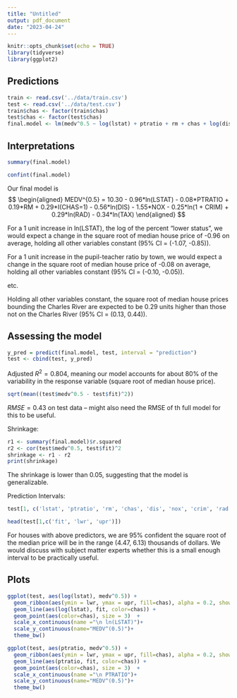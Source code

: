 ```yaml
---
title: "Untitled"
output: pdf_document
date: "2023-04-24"
---
```


```r
knitr::opts_chunk$set(echo = TRUE)
library(tidyverse)
library(ggplot2)
```

## Predictions

```r
train <- read.csv('../data/train.csv')
test <- read.csv('../data/test.csv')
train$chas <- factor(train$chas)
test$chas <- factor(test$chas)
final.model <- lm(medv^0.5 ~ log(lstat) + ptratio + rm + chas + log(dis) + nox + log(1+crim) + log(rad) + log(tax), data = train)
```



## Interpretations

```r
summary(final.model)
```

```r
confint(final.model)
```


Our final model is 
$$
\begin{aligned}
MEDV^{0.5} = 10.30 - 0.96*ln(LSTAT) - 0.08*PTRATIO + 0.19*RM + 0.29*I(CHAS=1) - 0.56*ln(DIS) - 1.55*NOX - 0.25*ln(1 + CRIM) + 0.29*ln(RAD) - 0.34*ln(TAX)
\end{aligned}
$$

For a 1 unit increase in ln(LSTAT), the log of the percent "lower status", we would expect a change in the square root of median house price of -0.96 on average, holding all other variables constant (95% CI = (-1.07, -0.85)). 

For a 1 unit increase in the pupil-teacher ratio by town, we would expect a change in the square root of median house price of -0.08 on average, holding all other variables constant (95% CI = (-0.10, -0.05)). 

etc.

Holding all other variables constant, the square root of median house prices bounding the Charles River are expected to be 0.29 units higher than those not on the Charles River (95% CI = (0.13, 0.44)). 

## Assessing the model

```r
y_pred = predict(final.model, test, interval = "prediction")
test <- cbind(test, y_pred)
```


Adjusted $R^2=0.804$, meaning our model accounts for about 80% of the variability in the response variable (square root of median house price).   

```r
sqrt(mean((test$medv^0.5 - test$fit)^2))
```

$RMSE=0.43$ on test data -- might also need the RMSE of th full model for this to be useful. 


Shrinkage: 

```r
r1 <- summary(final.model)$r.squared
r2 <- cor(test$medv^0.5, test$fit)^2
shrinkage <- r1 - r2
print(shrinkage)
```

The shrinkage is lower than 0.05, suggesting that the model is generalizable. 


Prediction Intervals:

```r
test[1, c('lstat', 'ptratio', 'rm', 'chas', 'dis', 'nox', 'crim', 'rad', 'tax')]
```

```r
head(test[1,c('fit', 'lwr', 'upr')])
```


For houses with above predictors, we are 95% confident the square root of the median price will be in the range (4.47, 6.13) thousands of dollars. We would discuss with subject matter experts whether this is a small enough interval to be practically useful. 

## Plots

```r
ggplot(test, aes(log(lstat), medv^0.5)) + 
  geom_ribbon(aes(ymin = lwr, ymax = upr, fill=chas), alpha = 0.2, show.legend=T) +
  geom_line(aes(log(lstat), fit, color=chas)) + 
  geom_point(aes(color=chas), size = 3)  + 
  scale_x_continuous(name ="\n ln(LSTAT)")+
  scale_y_continuous(name="MEDV^(0.5)")+
  theme_bw()
```


```r
ggplot(test, aes(ptratio, medv^0.5)) + 
  geom_ribbon(aes(ymin = lwr, ymax = upr, fill=chas), alpha = 0.2, show.legend=T) +
  geom_line(aes(ptratio, fit, color=chas)) +
  geom_point(aes(color=chas), size = 3)  + 
  scale_x_continuous(name ="\n PTRATIO")+
  scale_y_continuous(name="MEDV^(0.5)")+
  theme_bw()
```





